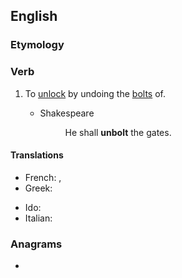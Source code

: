 ==English==

===Etymology===
{{prefix|un|bolt|lang=en}}

===Verb===
{{en-verb}}

# {{lb|en|transitive}} To [[unlock]] by undoing the [[bolt]]s of.
#* Shakespeare
#*: He shall '''unbolt''' the gates.

====Translations====
{{trans-top|unlock by undoing bolts}}
* French: {{t+|fr|déboulonner}}, {{t+|fr|déverrouiller}}
* Greek: {{t+|el|ανοίγω|sc=Grek}}
{{trans-mid}}
* Ido: {{t+|io|desboltagar}}
* Italian: {{t|it|sbullonare}}
{{trans-bottom}}

===Anagrams===
* {{anagrams|en|Blount}}